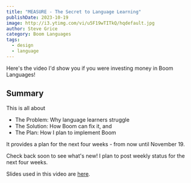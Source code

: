 ```yaml
---
title: "MEASURE - The Secret to Language Learning"
publishDate: 2023-10-19
image: http://i3.ytimg.com/vi/u5F19wTITkQ/hqdefault.jpg
author: Steve Grice
category: Boom Languages
tags:
  - design
  - language
---
```


Here's the video I'd show you if you were investing money in Boom Languages!


<BlogYoutubeVideo videoId="u5F19wTITkQ" />

## Summary

This is all about

- The Problem: Why language learners struggle
- The Solution: How Boom can fix it, and
- The Plan: How I plan to implement Boom

It provides a plan for the next four weeks - from now until November 19.

Check back soon to see what's new! I plan to post weekly status for the next four weeks.

Slides used in this video are [here](https://github.com/pagekey/slides/blob/main/2023/2023-10-19%20MEASURE%20-%20Boom%20v5.0.pptx).
